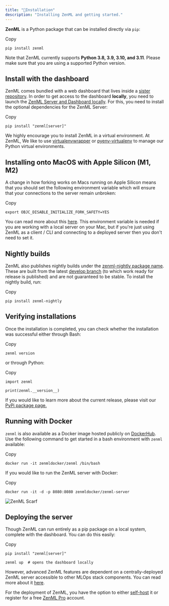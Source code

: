 ```yaml
---
title: "🧙Installation"
description: "Installing ZenML and getting started."
---
```


**ZenML** is a Python package that can be installed directly via `pip`:

Copy

```
pip install zenml
```

Note that ZenML currently supports **Python 3.8, 3.9, 3.10, and 3.11**. Please make sure that you are using a supported Python version.

## Install with the dashboard

ZenML comes bundled with a web dashboard that lives inside a [sister repository](https://github.com/zenml-io/zenml-dashboard). In order to get access to the dashboard **locally**, you need to launch the [ZenML Server and Dashboard locally](/getting-started/deploying-zenml). For this, you need to install the optional dependencies for the ZenML Server:

Copy

```
pip install "zenml[server]"
```

We highly encourage you to install ZenML in a virtual environment. At ZenML, We like to use [virtualenvwrapper](https://virtualenvwrapper.readthedocs.io/en/latest/) or [pyenv-virtualenv](https://github.com/pyenv/pyenv-virtualenv) to manage our Python virtual environments.

## Installing onto MacOS with Apple Silicon (M1, M2)

A change in how forking works on Macs running on Apple Silicon means that you should set the following environment variable which will ensure that your connections to the server remain unbroken:

Copy

```
export OBJC_DISABLE_INITIALIZE_FORK_SAFETY=YES
```

You can read more about this [here](http://sealiesoftware.com/blog/archive/2017/6/5/Objective-C%5Fand%5Ffork%5Fin%5FmacOS%5F1013.html). This environment variable is needed if you are working with a local server on your Mac, but if you're just using ZenML as a client / CLI and connecting to a deployed server then you don't need to set it.

## Nightly builds

ZenML also publishes nightly builds under the [zenml-nightly package name](https://pypi.org/project/zenml-nightly/). These are built from the latest [develop branch](https://github.com/zenml-io/zenml/tree/develop) (to which work ready for release is published) and are not guaranteed to be stable. To install the nightly build, run:

Copy

```
pip install zenml-nightly
```

## Verifying installations

Once the installation is completed, you can check whether the installation was successful either through Bash:

Copy

```
zenml version
```

or through Python:

Copy

```
import zenml

print(zenml.__version__)
```

If you would like to learn more about the current release, please visit our [PyPi package page.](https://pypi.org/project/zenml)

## Running with Docker

`zenml` is also available as a Docker image hosted publicly on [DockerHub](https://hub.docker.com/r/zenmldocker/zenml). Use the following command to get started in a bash environment with `zenml` available:

Copy

```
docker run -it zenmldocker/zenml /bin/bash
```

If you would like to run the ZenML server with Docker:

Copy

```
docker run -it -d -p 8080:8080 zenmldocker/zenml-server
```

![ZenML Scarf](/images/getting-started)

## Deploying the server

Though ZenML can run entirely as a pip package on a local system, complete with the dashboard. You can do this easily:

Copy

```
pip install "zenml[server]"

zenml up  # opens the dashboard locally 
```

However, advanced ZenML features are dependent on a centrally-deployed ZenML server accessible to other MLOps stack components. You can read more about it [here](/getting-started/deploying-zenml).

For the deployment of ZenML, you have the option to either [self-host](/getting-started/deploying-zenml) it or register for a free [ZenML Pro](https://cloud.zenml.io/signup?utm%5Fsource=docs&utm%5Fmedium=referral%5Flink&utm%5Fcampaign=cloud%5Fpromotion&utm%5Fcontent=signup%5Flink) account.